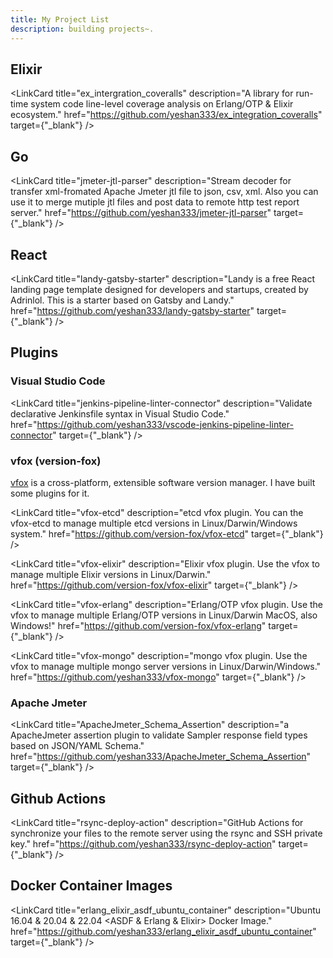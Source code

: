 ```yaml
---
title: My Project List
description: building projects~.
---
```



## Elixir

<LinkCard
  title="ex_intergration_coveralls"
  description="A library for run-time system code line-level coverage analysis on Erlang/OTP & Elixir ecosystem."
  href="https://github.com/yeshan333/ex_integration_coveralls"
  target={"_blank"}
/>

## Go

<LinkCard
  title="jmeter-jtl-parser"
  description="Stream decoder for transfer xml-fromated Apache Jmeter jtl file to json, csv, xml. 
  Also you can use it to merge mutiple jtl files and post data to remote http test report server."
  href="https://github.com/yeshan333/jmeter-jtl-parser"
  target={"_blank"}
/>

## React

<LinkCard
  title="landy-gatsby-starter"
  description="Landy is a free React landing page template designed for developers and startups, created by Adrinlol. This is a starter based on Gatsby and Landy."
  href="https://github.com/yeshan333/landy-gatsby-starter"
  target={"_blank"}
/>

## Plugins

### Visual Studio Code

<LinkCard
  title="jenkins-pipeline-linter-connector"
  description="Validate declarative Jenkinsfile syntax in Visual Studio Code."
  href="https://github.com/yeshan333/vscode-jenkins-pipeline-linter-connector"
  target={"_blank"}
/>

### vfox (version-fox)

[vfox](https://vfox.lhan.me/guides/intro.html) is a cross-platform, extensible software version manager. I have built some plugins for it.

<LinkCard
  title="vfox-etcd"
  description="etcd vfox plugin. You can the vfox-etcd to manage multiple etcd versions in Linux/Darwin/Windows system."
  href="https://github.com/version-fox/vfox-etcd"
  target={"_blank"}
/>

<LinkCard
  title="vfox-elixir"
  description="Elixir vfox plugin. Use the vfox to manage multiple Elixir versions in Linux/Darwin."
  href="https://github.com/version-fox/vfox-elixir"
  target={"_blank"}
/>

<LinkCard
  title="vfox-erlang"
  description="Erlang/OTP vfox plugin. Use the vfox to manage multiple Erlang/OTP versions in Linux/Darwin MacOS, also Windows!"
  href="https://github.com/version-fox/vfox-erlang"
  target={"_blank"}
/>

<LinkCard
  title="vfox-mongo"
  description="mongo vfox plugin. Use the vfox to manage multiple mongo server versions in Linux/Darwin/Windows."
  href="https://github.com/yeshan333/vfox-mongo"
  target={"_blank"}
/>

### Apache Jmeter

<LinkCard
  title="ApacheJmeter_Schema_Assertion"
  description="a ApacheJmeter assertion plugin to validate Sampler response field types based on JSON/YAML Schema."
  href="https://github.com/yeshan333/ApacheJmeter_Schema_Assertion"
  target={"_blank"}
/>

## Github Actions

<LinkCard
  title="rsync-deploy-action"
  description="GitHub Actions for synchronize your files to the remote server using the rsync and SSH private key."
  href="https://github.com/yeshan333/rsync-deploy-action"
  target={"_blank"}
/>

## Docker Container Images

<LinkCard
  title="erlang_elixir_asdf_ubuntu_container"
  description="Ubuntu 16.04 & 20.04 & 22.04 <ASDF & Erlang & Elixir> Docker Image."
  href="https://github.com/yeshan333/erlang_elixir_asdf_ubuntu_container"
  target={"_blank"}
/>